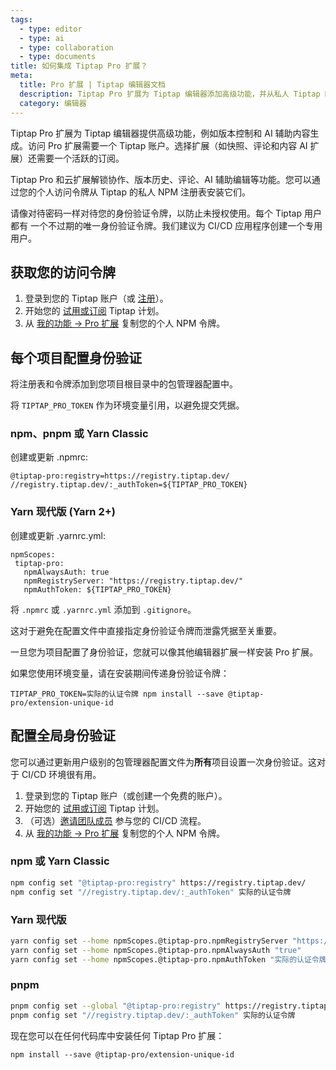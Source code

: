 ```yaml
---
tags:
  - type: editor
  - type: ai
  - type: collaboration
  - type: documents
title: 如何集成 Tiptap Pro 扩展？
meta:
  title: Pro 扩展 | Tiptap 编辑器文档
  description: Tiptap Pro 扩展为 Tiptap 编辑器添加高级功能，并从私人 Tiptap NPM 注册表安装。
  category: 编辑器
---
```



Tiptap Pro 扩展为 Tiptap 编辑器提供高级功能，例如版本控制和 AI 辅助内容生成。访问 Pro 扩展需要一个 Tiptap 账户。选择扩展（如快照、评论和内容 AI 扩展）还需要一个活跃的订阅。

Tiptap Pro 和云扩展解锁协作、版本历史、评论、AI 辅助编辑等功能。您可以通过您的个人访问令牌从 Tiptap 的私人 NPM 注册表安装它们。

<Callout title="安全警告" variant="warning">
  请像对待密码一样对待您的身份验证令牌，以防止未授权使用。每个 Tiptap 用户都有
  一个不过期的唯一身份验证令牌。我们建议为
  CI/CD 应用程序创建一个专用用户。
</Callout>

## 获取您的访问令牌

1. 登录到您的 Tiptap 账户（或 [注册](https://cloud.tiptap.dev/register)）。
2. 开始您的 [试用或订阅](https://cloud.tiptap.dev/v2/billing) Tiptap 计划。
3. 从 [我的功能 → Pro 扩展](https://cloud.tiptap.dev/v2/features/pro-extensions) 复制您的个人 NPM 令牌。

## 每个项目配置身份验证

将注册表和令牌添加到您项目根目录中的包管理器配置中。

<Callout title="提示" variant="info">将 `TIPTAP_PRO_TOKEN` 作为环境变量引用，以避免提交凭据。</Callout>

### npm、pnpm 或 Yarn Classic

创建或更新 .npmrc:

```
@tiptap-pro:registry=https://registry.tiptap.dev/
//registry.tiptap.dev/:_authToken=${TIPTAP_PRO_TOKEN}
```

### Yarn 现代版 (Yarn 2+)
创建或更新 .yarnrc.yml:

```
npmScopes:
 tiptap-pro:
   npmAlwaysAuth: true
   npmRegistryServer: "https://registry.tiptap.dev/"
   npmAuthToken: ${TIPTAP_PRO_TOKEN}
```

将 `.npmrc` 或 `.yarnrc.yml` 添加到 `.gitignore`。

<Callout title="警告" variant="hint">
  这对于避免在配置文件中直接指定身份验证令牌而泄露凭据至关重要。
</Callout>

一旦您为项目配置了身份验证，您就可以像其他编辑器扩展一样安装 Pro 扩展。

如果您使用环境变量，请在安装期间传递身份验证令牌：

```
TIPTAP_PRO_TOKEN=实际的认证令牌 npm install --save @tiptap-pro/extension-unique-id
```

## 配置全局身份验证

您可以通过更新用户级别的包管理器配置文件为**所有**项目设置一次身份验证。这对于 CI/CD 环境很有用。

1. 登录到您的 Tiptap 账户（或创建一个免费的账户）。
2. 开始您的 [试用或订阅](https://cloud.tiptap.dev/v2/billing) Tiptap 计划。
3. （可选）[邀请团队成员](https://cloud.tiptap.dev/v2/team/members) 参与您的 CI/CD 流程。
4. 从 [我的功能 → Pro 扩展](https://cloud.tiptap.dev/v2/features/pro-extensions) 复制您的个人 NPM 令牌。

### npm 或 Yarn Classic

```bash
npm config set "@tiptap-pro:registry" https://registry.tiptap.dev/
npm config set "//registry.tiptap.dev/:_authToken" 实际的认证令牌
```

### Yarn 现代版

```bash
yarn config set --home npmScopes.@tiptap-pro.npmRegistryServer "https://registry.tiptap.dev/"
yarn config set --home npmScopes.@tiptap-pro.npmAlwaysAuth "true"
yarn config set --home npmScopes.@tiptap-pro.npmAuthToken "实际的认证令牌"
```

### pnpm

```bash
pnpm config set --global "@tiptap-pro:registry" https://registry.tiptap.dev/
pnpm config set "//registry.tiptap.dev/:_authToken" 实际的认证令牌
```

现在您可以在任何代码库中安装任何 Tiptap Pro 扩展：

```
npm install --save @tiptap-pro/extension-unique-id
```
